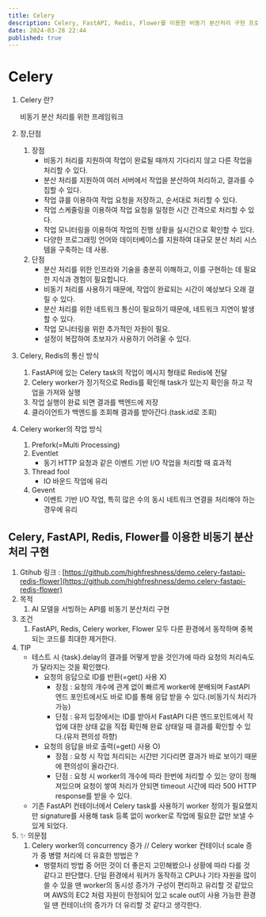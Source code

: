```yaml
---
title: Celery
description: Celery, FastAPI, Redis, Flower를 이용한 비동기 분산처리 구현 프로젝트
date: 2024-03-28 22:44
published: true
---
```


# Celery

1. Celery 란?
    
    비동기 분산 처리를 위한 프레임워크 
    
2. 장,단점
    1. 장점
        - 비동기 처리를 지원하여 작업이 완료될 때까지 기다리지 않고 다른 작업을 처리할 수 있다.
        - 분산 처리를 지원하여 여러 서버에서 작업을 분산하여 처리하고, 결과를 수집할 수 있다.
        - 작업 큐를 이용하여 작업 요청을 저장하고, 순서대로 처리할 수 있다.
        - 작업 스케줄링을 이용하여 작업 요청을 일정한 시간 간격으로 처리할 수 있다.
        - 작업 모니터링을 이용하여 작업의 진행 상황을 실시간으로 확인할 수 있다.
        - 다양한 프로그래밍 언어와 데이터베이스를 지원하여 대규모 분산 처리 시스템을 구축하는 데 사용.
    2. 단점
        - 분산 처리를 위한 인프라와 기술을 충분히 이해하고, 이를 구현하는 데 필요한 지식과 경험이 필요합니다.
        - 비동기 처리를 사용하기 때문에, 작업이 완료되는 시간이 예상보다 오래 걸릴 수 있다.
        - 분산 처리를 위한 네트워크 통신이 필요하기 때문에, 네트워크 지연이 발생할 수 있다.
        - 작업 모니터링을 위한 추가적인 자원이 필요.
        - 설정이 복잡하여 초보자가 사용하기 어려울 수 있다.
3. Celery, Redis의 통신 방식
    1. FastAPI에 있는 Celery task의 작업이 메시지 형태로 Redis에 전달
    2. Celery worker가 정기적으로 Redis를 확인해 task가 있는지 확인을 하고 작업을 가져와 실행
    3. 작업 실행이 완료 되면 결과를 백엔드에 저장
    4. 클라이언트가 백엔드를 조회해 결과를 받아간다.(task.id로 조회)
4. Celery worker의 작업 방식
    1. Prefork(=Multi Processing)
    2. Eventlet
        - 동기 HTTP 요청과 같은 이벤트 기반 I/O 작업을 처리할 때 효과적
    3. Thread fool
        - IO 바운드 작업에 유리
    4. Gevent
        - 이벤트 기반 I/O 작업, 특히 많은 수의 동시 네트워크 연결을 처리해야 하는 경우에 유리

## Celery, FastAPI, Redis, Flower를 이용한 비동기 분산처리 구현

1. Gtihub 링크 : [https://github.com/highfreshness/demo.celery-fastapi-redis-flower](https://github.com/highfreshness/demo.celery-fastapi-redis-flower)
2. 목적
    1. AI 모델을 서빙하는 API를 비동기 분산처리 구현
3. 조건
    1. FastAPI, Redis, Celery worker, Flower 모두 다른 환경에서 동작하며 중복되는 코드를 최대한 제거한다.
4. TIP
    - 테스트 시 {task}.delay의 결과를 어떻게 받을 것인가에 따라 요청의 처리속도가 달라지는 것을 확인했다.
        - 요청의 응답으로 ID를 반환(=get() 사용 X)
            - 장점 : 요청의 개수에 관계 없이 빠르게 worker에 분배되며 FastAPI 엔드 포인트에서도 바로 ID를 통해 응답 받을 수 있다.(비동기식 처리가 가능)
            - 단점 : 유저 입장에서는 ID를 받아서 FastAPI 다른 엔드포인트에서 작업에 대한 상태 값을 직접 확인해 완료 상태일 때 결과를 확인할 수 있다.(유저 편의성 하향)
        - 요청의 응답을 바로 출력(=get() 사용 O)
            - 장점 : 요청 시 작업 처리되는 시간만 기다리면 결과가 바로 보이기 때문에 편의성이 올라간다.
            - 단점 : 요청 시 worker의 개수에 따라 한번에 처리할 수 있는 양이 정해져있으며 요청이 쌓여 처리가 안되면 timeout 시간에 따라 500 HTTP response를 받을 수 있다.
    - 기존 FastAPI 컨테이너에서 Celery task를 사용하기 worker 정의가 필요했지만 signature를 사용해 task 등록 없이 worker로 작업에 필요한 값만 보낼 수 있게 되었다.
5. ✨ 의문점
    1. Celery worker의 concurrency 증가 // Celery worker 컨테이너 scale 증가 중 병렬 처리에 더 유효한 방법은 ?
        - 벙렬처리 방법 중 어떤 것이 더 좋은지 고민해봤으나 상황에 따라 다를 것 같다고 판단했다. 단일 환경에서 워커가 동작하고 CPU나 기타 자원을 많이 쓸 수 있을 땐 worker의 동시성 증가가 구성이 편리하고 유리할 것 같았으며 AWS의 EC2 처럼 자원이 한정되어 있고 scale out이 사용 가능한 환경일 땐 컨테이너의 증가가 더 유리할 것 같다고 생각한다.